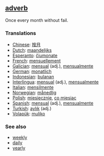 == [[adverb]] ==
Once every month without fail.

=== Translations ===
*[[Chinese]]: [[按月]]
*[[Dutch]]: [[maandelijks]]
*[[Esperanto]]: [[ĉiumonate]]
*[[French]]: [[mensuellement]]
*[[Galician]]: [[mensual]] (adj.), [[mensualmente]]
*[[German]]: [[monatlich]]
*[[Indonesian]]: [[bulan|bulanan]]
*[[Interlingua]]: [[mensual]] (adj.), [[mensualmente]]
*[[Italian]]: [[mensilmente]]
*[[Norwegian]]: [[månedlig]]
*[[Polish]]: [[miesięcznie]], [[co miesiąc]]
*[[Spanish]]: [[mensual]] (adj.), [[mensualmente]]
*[[Turkish]]: [[aylık]] (adj.)
*[[Volapük]]: [[muliko]]


===See also===
* [[weekly]]
* [[daily]]
* [[yearly]]